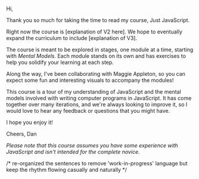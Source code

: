Hi,

Thank you so much for taking the time to read my course, Just JavaScript.

Right now the course is [explanation of V2 here]. We hope to eventually expand the curriculum to include [explanation of V3].

The course is meant to be explored in stages, one module at a time, starting with *Mental Models*. Each module stands on its own and has exercises to help you solidify your learning at each step.

Along the way, I've been collaborating with Maggie Appleton, so you can expect some fun and interesting visuals to accompany the modules!

This course is a tour of my understanding of JavaScript and the mental models involved with writing computer programs in JavaScript. It has come together over many iterations, and we're always looking to improve it, so I would love to hear any feedback or questions that you might have.

I hope you enjoy it!

Cheers,
Dan

_Please note that this course assumes you have some experience with JavaScript and isn't intended for the complete novice._

/* re-organized the sentences to remove 'work-in-progress' language but keep the rhythm flowing casually and naturally */
